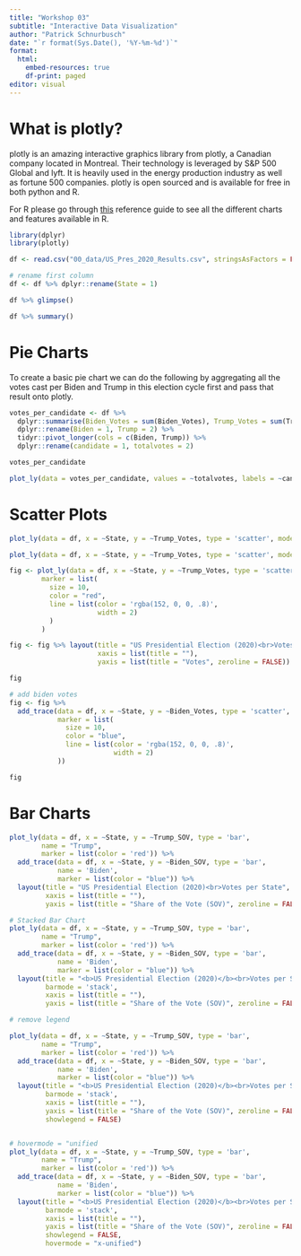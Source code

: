 ```yaml
---
title: "Workshop 03"
subtitle: "Interactive Data Visualization"
author: "Patrick Schnurbusch"
date: "`r format(Sys.Date(), '%Y-%m-%d')`"
format: 
  html: 
    embed-resources: true
    df-print: paged
editor: visual
---
```


# What is plotly?

plotly is an amazing interactive graphics library from plotly, a Canadian company located in Montreal. Their technology is leveraged by S&P 500 Global and lyft. It is heavily used in the energy production industry as well as fortune 500 companies. plotly is open sourced and is available for free in both python and R.

For R please go through [this](https://plotly.com/r/ "plotly reference guide") reference guide to see all the different charts and features available in R.

```r
library(dplyr)
library(plotly)
```

```r
df <- read.csv("00_data/US_Pres_2020_Results.csv", stringsAsFactors = FALSE)

# rename first column 
df <- df %>% dplyr::rename(State = 1)

df %>% glimpse()

df %>% summary()
```

# Pie Charts

To create a basic pie chart we can do the following by aggregating all the votes cast per Biden and Trump in this election cycle first and pass that result onto plotly.

```r
votes_per_candidate <- df %>% 
  dplyr::summarise(Biden_Votes = sum(Biden_Votes), Trump_Votes = sum(Trump_Votes)) %>% 
  dplyr::rename(Biden = 1, Trump = 2) %>% 
  tidyr::pivot_longer(cols = c(Biden, Trump)) %>% 
  dplyr::rename(candidate = 1, totalvotes = 2)

votes_per_candidate

plot_ly(data = votes_per_candidate, values = ~totalvotes, labels = ~candidate, type = "pie")
```

# Scatter Plots

```r
plot_ly(data = df, x = ~State, y = ~Trump_Votes, type = 'scatter', mode = 'markers')

plot_ly(data = df, x = ~State, y = ~Trump_Votes, type = 'scatter', mode = 'lines+markers')

fig <- plot_ly(data = df, x = ~State, y = ~Trump_Votes, type = 'scatter', mode = 'markers', 
        marker = list(
          size = 10,
          color = "red", 
          line = list(color = 'rgba(152, 0, 0, .8)',
                      width = 2)
          )
        )

fig <- fig %>% layout(title = "US Presidential Election (2020)<br>Votes per State", 
                      xaxis = list(title = ""),
                      yaxis = list(title = "Votes", zeroline = FALSE))

fig

# add biden votes 
fig <- fig %>% 
  add_trace(data = df, x = ~State, y = ~Biden_Votes, type = 'scatter', mode = 'markers',
            marker = list(
              size = 10,
              color = "blue", 
              line = list(color = 'rgba(152, 0, 0, .8)',
                          width = 2)
            ))

fig
```

# Bar Charts

```r
plot_ly(data = df, x = ~State, y = ~Trump_SOV, type = 'bar',
        name = "Trump", 
        marker = list(color = 'red')) %>% 
  add_trace(data = df, x = ~State, y = ~Biden_SOV, type = 'bar',
            name = 'Biden',
            marker = list(color = "blue")) %>% 
  layout(title = "US Presidential Election (2020)<br>Votes per State", 
         xaxis = list(title = ""),
         yaxis = list(title = "Share of the Vote (SOV)", zeroline = FALSE))

# Stacked Bar Chart 
plot_ly(data = df, x = ~State, y = ~Trump_SOV, type = 'bar',
        name = "Trump", 
        marker = list(color = 'red')) %>% 
  add_trace(data = df, x = ~State, y = ~Biden_SOV, type = 'bar',
            name = 'Biden',
            marker = list(color = "blue")) %>% 
  layout(title = "<b>US Presidential Election (2020)</b><br>Votes per State", 
         barmode = 'stack', 
         xaxis = list(title = ""),
         yaxis = list(title = "Share of the Vote (SOV)", zeroline = FALSE))

# remove legend 

plot_ly(data = df, x = ~State, y = ~Trump_SOV, type = 'bar',
        name = "Trump", 
        marker = list(color = 'red')) %>% 
  add_trace(data = df, x = ~State, y = ~Biden_SOV, type = 'bar',
            name = 'Biden',
            marker = list(color = "blue")) %>% 
  layout(title = "<b>US Presidential Election (2020)</b><br>Votes per State", 
         barmode = 'stack', 
         xaxis = list(title = ""),
         yaxis = list(title = "Share of the Vote (SOV)", zeroline = FALSE), 
         showlegend = FALSE)


# hovermode = "unified
plot_ly(data = df, x = ~State, y = ~Trump_SOV, type = 'bar',
        name = "Trump", 
        marker = list(color = 'red')) %>% 
  add_trace(data = df, x = ~State, y = ~Biden_SOV, type = 'bar',
            name = 'Biden',
            marker = list(color = "blue")) %>% 
  layout(title = "<b>US Presidential Election (2020)</b><br>Votes per State", 
         barmode = 'stack', 
         xaxis = list(title = ""),
         yaxis = list(title = "Share of the Vote (SOV)", zeroline = FALSE), 
         showlegend = FALSE, 
         hovermode = "x-unified")
```
